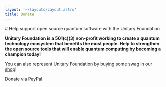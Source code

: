 ```yaml
---
layout: '~/layouts/Layout.astro'
title: Donate
---
```



<PageIntro spacingBelow='large'>
# Help support open source quantum software with the Unitary Foundation

**Unitary Foundation is a 501(c)(3) non-profit working to create a quantum technology ecosystem that benefits the most people. Help to strengthen the open source tools that will enable quantum computing by becoming a champion today!**

You can also represent Unitary Foundation by buying some swag in our [shop](https://unitaryfoundation.myshopify.com/)!

<ButtonLink url="https://www.paypal.com/cgi-bin/webscr?cmd=_s-xclick&hosted_button_id=NYN7D2ADDYQ78&source=url">
  Donate
</ButtonLink>
<ButtonLinkSubtext>via PayPal</ButtonLinkSubtext>

</PageIntro>
